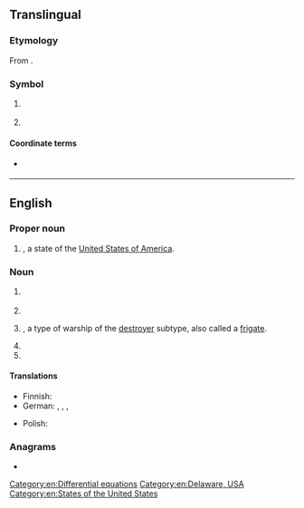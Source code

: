 {{also|Appendix:Variations of "de"}}
==Translingual==

===Etymology===
From {{der|mul|de|Deutschland}}.

===Symbol===
{{mul-symbol}}

# {{ISO 3166|1|2|Germany|from=1990}}
#: {{syn|mul|DEU|qq1={{w|ISO 3166-1 alpha-3|alpha-3}}}}
# {{ISO 3166|1|2|obs=1|West Germany|from=1974|to=1990}}
#: {{syn|mul|DEU|qq1={{w|ISO 3166-1 alpha-3|alpha-3}}}}

====Coordinate terms====
* {{l|mul|DD}} {{q|formerly {{w|East Germany}}}}

----

==English==

===Proper noun===
{{en-proper noun}}

# {{abbreviation of|en|Delaware|nodot=1}}, a state of the [[United States of America]].

===Noun===
{{en-noun|~}}

# {{lb|en|computing}} {{initialism of|en|desktop environment}}
# {{initialism of|en|diatomaceous earth}}
# {{lb|en|US|navy}} {{initialism of|en|destroyer escort|nodot=1}}, a type of warship of the [[destroyer]] subtype, also called a [[frigate]].
# {{initialism of|en|differential equation}}
# {{initialism of|en|delayed ejaculation}}
[[Category:en:Differential equations]]

====Translations====
{{trans-top|initialism of differential equation}}
* Finnish: {{t-needed|fi}}
* German: {{t|de|DGL|f}}, {{t|de|DGl|f}}, {{t|de|Dgl|f}}, {{t|de|Dgl.|f}}
{{trans-mid}}
* Polish: {{t-needed|pl}}
{{trans-bottom}}

===Anagrams===
* {{anagrams|en|a=de|-ed|-èd|E.D.|ED|Ed|Ed.|ed|ed-|ed.}}

[[Category:en:Delaware, USA]]
[[Category:en:States of the United States]]